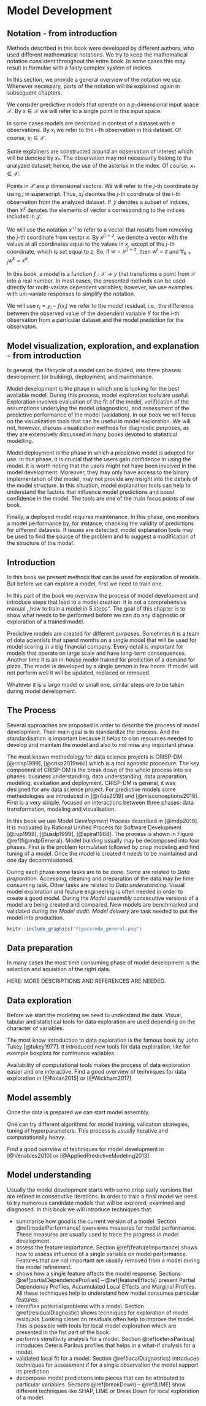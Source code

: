 # Model Development {#modelDevelopmentProcess}


## Notation - from introduction {#notation}

Methods described in this book were developed by different authors, who used different mathematical notations. 
We try to keep the mathematical notation consistent throughout the entre book. In some cases this may result in formulae with a fairly complex system of indices.

In this section, we provide a general overview of the notation we use. Whenever necessary, parts of the notation will be explained again in subsequent chapters.

We consider predictive models that operate on a $p$-dimensional input space $\mathcal X$. By $x \in \mathcal X$ we will refer to a single point in this input space.

In some cases models are described in context of a dataset with $n$ observations. By $x_i$ we refer to the $i$-th observation in this dataset. Of course, $x_i \in \mathcal X$.

Some explainers are constructed around an observation of interest which will be denoted by $x_{*}$. The observation may not necessarily belong to the analyzed dataset; hence, the use of the asterisk in the index. Of course, $x_* \in \mathcal X$.

Points in $\mathcal X$ are $p$ dimensional vectors. We will refer to the $j$-th coordinate by using $j$ in superscript. Thus, $x^j_i$ deontes the $j$-th coordinate of the $i$-th observation from the analyzed dataset. If $\mathcal J$ denotes a subset of indices, then $x^{\mathcal J}$ denotes the elements of vector $x$ corresponding to the indices included in $\mathcal J$. 

We will use the notation $x^{-j}$ to refer to a vector that results from removing the $j$-th coordinate from vector $x$. By $x^{j|=z}$, we denote a vector with the values at all coordinates equal to the values in $x$, except of the $j$-th coordinate, which is set equal to $z$. So, if $w=x^{j|=z}$, then $w^j = z$ and $\forall_{k\neq j} w^k = x^k$.

In this book, a model is a function $f:\mathcal X \rightarrow y$ that transforms a point from $\mathcal X$ into a real number. In most cases, the presented methods can be used directly for multi-variate dependent variables; however, we use examples with uni-variate responses to simplify the notation.

We will use $r_i = y_i - f(x_i)$ we refer to the model residual, i.e., the difference between the observed value of the dependent variable $Y$ for the $i$-th observation from a particular dataset and the model prediction for the observaton.



## Model visualization, exploration, and explanation - from introduction

In general, the lifecycle of a model can be divided, into three phases: development (or building),  deployment, and maintenance. 

Model development is the phase in which one is looking for the best available model. During this process, model exploration tools are useful. Exploration involves evaluation of the fit of the model, verification of the assumptions underlying the model (diagnostics), and assessment of the predictive performance of the model (validation). In our book we will focus on the visualization tools that can be useful in model exploration. We will not, however, discuss visualization methods for diagnostic purposes, as they are extensively discussed in many books devoted to statistical modelling. 

Model deployment is the phase in which a predictive model is adopted for use. In this phase, it is crucial that the users gain confidence in using the model. It is worth noting that the users might not have been involved in the model development. Moreover, they may only have access to the binary implementation of the model, may not provide any insight into the details of the model structure. In this situation, model explanation tools can help to understand the factors that influence model predictions and boost confidence in the model. The tools are one of the main focus points of our book.

Finally, a deployed model requires maintenance. In this phase, one monitors a model performance by, for instance, checking the validity of predictions for different datasets. If issues are detected, model explanation tools may be used to find the source of the problem and to suggest a modification of the structure of the model. 





## Introduction {#MDPIntro}

In this book we present methods that can be used for exploration of models. But before we can explore a model, first we need to train one.

In this part of the book we overview the process of model development and introduce steps that lead to a model creation. It is not a comprehensive manual ,,how to train a model in 5 steps''. The goal of this chapter is to show what needs to be performed before we can do any diagnostic or exploration of a trained model.

Predictive models are created for different purposes. Sometimes it is a team of data scientists that spend months on a single model that will be used for model scoring in a big financial company. Every detail is important for models that operate on large scale and have long-term consequences. Another time it is an in-house model trained for prediction of a demand for pizza. The model is developed by a single person in few hours. If model will not perform well it will be updated, replaced or removed.

Whatever it is a large model or small one, similar steps are to be taken during model development.

## The Process 

Several approaches are proposed in order to describe the process of model development. Their main goal is to standardize the process. And the standardisation is important because it helps to plan resources needed to develop and maintain the model and also to not miss any important phase.

The most known methodology for data science projects is CRISP-DM [@crisp1999], [@crisp2019wiki] which is a tool agnostic procedure. The key component of CRISP-DM is the break down of the whole process into six phases: business understanding, data understanding, data preparation, modeling, evaluation and deployment. CRISP-DM is general, it was designed for any data science project. For predictive models some methodologies are introduced in [@r4ds2019] and [@misconceptions2019]. First is a very simple, focused on interactions between three phases: data transformation, modeling and visualisation. 

In this book we use *Model Development Process* described in [@mdp2019]. It is motivated by Rational Unified Process for Software Development [@rup1998], [@usdp1999], [@spiral1988]. The process is shown in Figure \@ref(fig:mdpGeneral). Model building usually may be decomposed into four phases. First is the problem formulation followed by crisp modeling and find tuning of a model. Once the model is created it needs to be maintained and one day decommissioned. 

During each phase some tasks are to be done. Some are related to *Data preparation*. Accessing, cleaning and preparation of the data may be time consuming task. Other tasks are related to *Data understanding*. Visual model exploration and feature engineering is often needed in order to create a good model. During the *Model assembly* consecutive versions of a model are being created and compared. New models are benchmarked and validated during the *Model audit*. *Model delivery* are task needed to put the model into production.

```r
knitr::include_graphics("figure/mdp_general.png")
```

## Data preparation 

In many cases the most time consuming phase of model development is the selection and aquisition of the right data. 

HERE: MORE DESCRIPTIONS AND REFERENCES ARE NEEDED. 

## Data exploration 

Before we start the modeling we need to understand the data.
Visual, tabular and statistical tools for data exploration are used depending on the character of variables.

The most know introduction to data exploration is the famous book by John Tukey [@tukey1977]. It introduced new tools for data exploration, like for example boxplots for continuous variables.

Availability of computational tools makes the process of data exploration easier and ore interactive. Find a good overview of techniques for data exploration in [@Nolan2015] or [@Wickham2017].


## Model assembly

Once the data is prepared we can start model assembly. 

One can try different algorithms for model training, validation strategies, tuning of hyperparameters. This process is usually iterative and computationally heavy.

Find a good overview of techniques for model development in [@Venables2010] or [@AppliedPredictiveModeling2013].


## Model understanding

Usually the model development starts with some crisp early versions that are refined in consecutive iterations. In order to train a final model we need to try numerous candidate models that will be explored, examined and diagnosed. In this book we will introduce techniques that: 

* summarise how good is the current version of a model. Section \@ref(modelPerformance) overviews measures for model performance. These measures are usually used to trace the progress in model development.
* assess the feature importance. Section \@ref(featureImportance) shows how to assess influence of a single variable on model performance. Features that are not important are usually removed from a model during the model refinement. 
* shows how a single feature affects the model response. Sections \@ref(partialDependenceProfiles) -- \@ref(featureEffects) present Partial Dependency Profiles, Accumulated Local Effects and Marginal Profiles. All these techniques help to understand how model consumes particular features. 
* identifies potential problems with a model. Section \@ref(residualDiagnostic) shows techniques for exploration of model residuals. Looking closer on residuals often help to improve the model. This is possible with tools for local model exploration which are presented in the fist part of the book.
* performs sensitivity analysis for a model. Section \@ref(ceterisParibus) introduces Ceteris Paribus profiles that helps in a what-if analysis for a model.
* validated local fit for a model. Section \@ref(localDiagnostics) introduces techniques for assessment if for a single observation the model support its prediction
* decompose model predictions into pieces that can be attributed to particular variables.  Sections \@ref(breakDown) -- \@ref(LIME) show different techniques like SHAP, LIME or Break Down for local exploration of a model.


